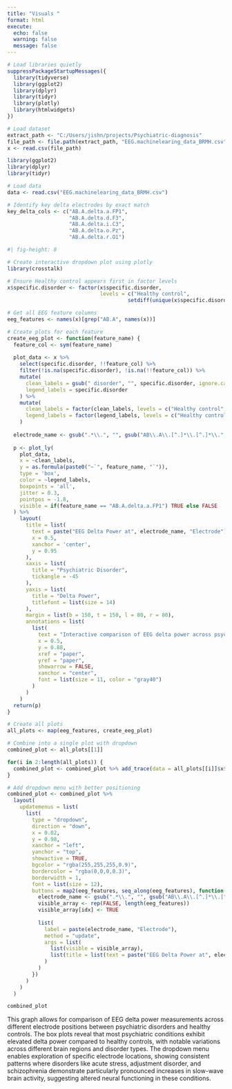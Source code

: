 ```yaml
---
title: "Visuals "
format: html
execute:
  echo: false
  warning: false
  message: false
---
```


```r
# Load libraries quietly
suppressPackageStartupMessages({
  library(tidyverse)
  library(ggplot2)
  library(dplyr)
  library(tidyr)
  library(plotly)
  library(htmlwidgets)
})

# Load dataset
extract_path <- "C:/Users/jishn/projects/Psychiatric-diagnosis"
file_path <- file.path(extract_path, "EEG.machinelearing_data_BRMH.csv")
x <- read.csv(file_path)

library(ggplot2)
library(dplyr)
library(tidyr)

# Load data
data <- read.csv("EEG.machinelearing_data_BRMH.csv")

# Identify key delta electrodes by exact match
key_delta_cols <- c("AB.A.delta.a.FP1",
                    "AB.A.delta.d.F3",
                    "AB.A.delta.i.C3",
                    "AB.A.delta.o.Pz",
                    "AB.A.delta.r.O1")
```

```r
#| fig-height: 8

# Create interactive dropdown plot using plotly
library(crosstalk)

# Ensure Healthy control appears first in factor levels
x$specific.disorder <- factor(x$specific.disorder,
                              levels = c("Healthy control",
                                       setdiff(unique(x$specific.disorder), "Healthy control")))

# Get all EEG feature columns
eeg_features <- names(x)[grep("AB.A", names(x))]

# Create plots for each feature
create_eeg_plot <- function(feature_name) {
  feature_col <- sym(feature_name)
 
  plot_data <- x %>%
    select(specific.disorder, !!feature_col) %>%
    filter(!is.na(specific.disorder), !is.na(!!feature_col)) %>%
    mutate(
      clean_labels = gsub(" disorder", "", specific.disorder, ignore.case = TRUE),
      legend_labels = specific.disorder
    ) %>%
    mutate(
      clean_labels = factor(clean_labels, levels = c("Healthy control", setdiff(unique(clean_labels), "Healthy control"))),
      legend_labels = factor(legend_labels, levels = c("Healthy control", setdiff(unique(legend_labels), "Healthy control")))
    )
 
  electrode_name <- gsub(".*\\.", "", gsub("AB\\.A\\.[^.]*\\.[^.]*\\.", "", feature_name))
 
  p <- plot_ly(
    plot_data,
    x = ~clean_labels,
    y = as.formula(paste0("~`", feature_name, "`")),
    type = 'box',
    color = ~legend_labels,
    boxpoints = 'all',
    jitter = 0.3,
    pointpos = -1.8,
    visible = if(feature_name == "AB.A.delta.a.FP1") TRUE else FALSE
  ) %>%
    layout(
      title = list(
        text = paste("EEG Delta Power at", electrode_name, "Electrode"),
        x = 0.5,
        xanchor = 'center',
        y = 0.95
      ),
      xaxis = list(
        title = "Psychiatric Disorder",
        tickangle = -45
      ),
      yaxis = list(
        title = "Delta Power",
        titlefont = list(size = 14)
      ),
      margin = list(b = 150, t = 150, l = 80, r = 80),
      annotations = list(
        list(
          text = "Interactive comparison of EEG delta power across psychiatric disorders and healthy controls",
          x = 0.5,
          y = 0.88,
          xref = "paper",
          yref = "paper",
          showarrow = FALSE,
          xanchor = "center",
          font = list(size = 11, color = "gray40")
        )
      )
    )
  return(p)
}

# Create all plots
all_plots <- map(eeg_features, create_eeg_plot)

# Combine into a single plot with dropdown
combined_plot <- all_plots[[1]]

for(i in 2:length(all_plots)) {
  combined_plot <- combined_plot %>% add_trace(data = all_plots[[i]]$x$data[[1]])
}

# Add dropdown menu with better positioning
combined_plot <- combined_plot %>%
  layout(
    updatemenus = list(
      list(
        type = "dropdown",
        direction = "down",
        x = 0.02,
        y = 0.98,
        xanchor = "left",
        yanchor = "top",
        showactive = TRUE,
        bgcolor = "rgba(255,255,255,0.9)",
        bordercolor = "rgba(0,0,0,0.3)",
        borderwidth = 1,
        font = list(size = 12),
        buttons = map2(eeg_features, seq_along(eeg_features), function(feature, idx) {
          electrode_name <- gsub(".*\\.", "", gsub("AB\\.A\\.[^.]*\\.[^.]*\\.", "", feature))
          visible_array <- rep(FALSE, length(eeg_features))
          visible_array[idx] <- TRUE
         
          list(
            label = paste(electrode_name, "Electrode"),
            method = "update",
            args = list(
              list(visible = visible_array),
              list(title = list(text = paste("EEG Delta Power at", electrode_name, "Electrode")))
            )
          )
        })
      )
    )
  )

combined_plot
```

 This graph allows for comparison of EEG delta power measurements across different electrode positions between psychiatric disorders and healthy controls. The box plots reveal that most psychiatric conditions exhibit elevated delta power compared to healthy controls, with notable variations across different brain regions and disorder types. The dropdown menu enables exploration of specific electrode locations, showing consistent patterns where disorders like acute stress, adjustment disorder, and schizophrenia demonstrate particularly pronounced increases in slow-wave brain activity, suggesting altered neural functioning in these conditions.






